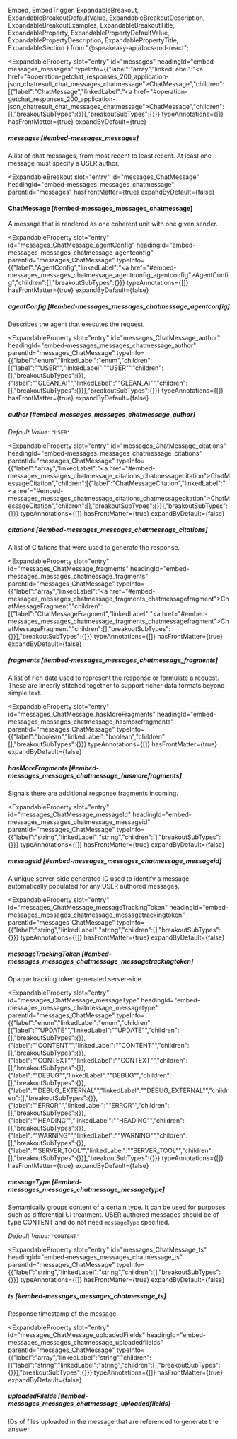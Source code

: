  Embed,
  EmbedTrigger,
  ExpandableBreakout,
  ExpandableBreakoutDefaultValue,
  ExpandableBreakoutDescription,
  ExpandableBreakoutExamples,
  ExpandableBreakoutTitle,
  ExpandableProperty,
  ExpandablePropertyDefaultValue,
  ExpandablePropertyDescription,
  ExpandablePropertyTitle,
  ExpandableSection
} from "@speakeasy-api/docs-md-react";

<ExpandableSection>

<ExpandableProperty
  slot="entry"
  id="messages"
  headingId="embed-messages_messages"
  typeInfo={{"label":"array","linkedLabel":"<a href=\"#operation-getchat_responses_200_application-json_chatresult_chat_messages_chatmessage\">ChatMessage</a>","children":[{"label":"ChatMessage","linkedLabel":"<a href=\"#operation-getchat_responses_200_application-json_chatresult_chat_messages_chatmessage\">ChatMessage</a>","children":[],"breakoutSubTypes":{}}],"breakoutSubTypes":{}}}
  typeAnnotations={[]}
  hasFrontMatter={true}
  expandByDefault={true}
>

<ExpandablePropertyTitle slot="title">

##### messages [#embed-messages_messages]

</ExpandablePropertyTitle>

<ExpandablePropertyDescription slot="description">

A list of chat messages, from most recent to least recent. At least one message must specify a USER author.

</ExpandablePropertyDescription>

</ExpandableProperty>

<ExpandableBreakout
  slot="entry"
  id="messages_ChatMessage"
  headingId="embed-messages_messages_chatmessage"
  parentId="messages"
  hasFrontMatter={true}
  expandByDefault={false}
>

<ExpandableBreakoutTitle slot="title">

#### ChatMessage [#embed-messages_messages_chatmessage]

</ExpandableBreakoutTitle>

<ExpandableBreakoutDescription slot="description">

A message that is rendered as one coherent unit with one given sender.

</ExpandableBreakoutDescription>

<ExpandableBreakoutExamples slot="examples">

</ExpandableBreakoutExamples>

<ExpandableBreakoutDefaultValue slot="defaultValue">

</ExpandableBreakoutDefaultValue>

</ExpandableBreakout>

<ExpandableProperty
  slot="entry"
  id="messages_ChatMessage_agentConfig"
  headingId="embed-messages_messages_chatmessage_agentconfig"
  parentId="messages_ChatMessage"
  typeInfo={{"label":"AgentConfig","linkedLabel":"<a href=\"#embed-messages_messages_chatmessage_agentconfig_agentconfig\">AgentConfig</a>","children":[],"breakoutSubTypes":{}}}
  typeAnnotations={[]}
  hasFrontMatter={true}
  expandByDefault={false}
>

<ExpandablePropertyTitle slot="title">

##### agentConfig [#embed-messages_messages_chatmessage_agentconfig]

</ExpandablePropertyTitle>

<ExpandablePropertyDescription slot="description">

Describes the agent that executes the request.

</ExpandablePropertyDescription>

<Embed slot="embed">

<EmbedTrigger slot="trigger" embedTitle="agentConfig" triggerText="View agentConfig details">

<Embedagentconfig />

</EmbedTrigger>

</Embed>

</ExpandableProperty>

<ExpandableProperty
  slot="entry"
  id="messages_ChatMessage_author"
  headingId="embed-messages_messages_chatmessage_author"
  parentId="messages_ChatMessage"
  typeInfo={{"label":"enum","linkedLabel":"enum","children":[{"label":"\"USER\"","linkedLabel":"\"USER\"","children":[],"breakoutSubTypes":{}},{"label":"\"GLEAN_AI\"","linkedLabel":"\"GLEAN_AI\"","children":[],"breakoutSubTypes":{}}],"breakoutSubTypes":{}}}
  typeAnnotations={[]}
  hasFrontMatter={true}
  expandByDefault={false}
>

<ExpandablePropertyTitle slot="title">

##### author [#embed-messages_messages_chatmessage_author]

</ExpandablePropertyTitle>

<ExpandablePropertyDefaultValue slot="defaultValue">

_Default Value:_ `"USER"`

</ExpandablePropertyDefaultValue>

</ExpandableProperty>

<ExpandableProperty
  slot="entry"
  id="messages_ChatMessage_citations"
  headingId="embed-messages_messages_chatmessage_citations"
  parentId="messages_ChatMessage"
  typeInfo={{"label":"array","linkedLabel":"<a href=\"#embed-messages_messages_chatmessage_citations_chatmessagecitation\">ChatMessageCitation</a>","children":[{"label":"ChatMessageCitation","linkedLabel":"<a href=\"#embed-messages_messages_chatmessage_citations_chatmessagecitation\">ChatMessageCitation</a>","children":[],"breakoutSubTypes":{}}],"breakoutSubTypes":{}}}
  typeAnnotations={[]}
  hasFrontMatter={true}
  expandByDefault={false}
>

<ExpandablePropertyTitle slot="title">

##### citations [#embed-messages_messages_chatmessage_citations]

</ExpandablePropertyTitle>

<ExpandablePropertyDescription slot="description">

A list of Citations that were used to generate the response.

</ExpandablePropertyDescription>

<Embed slot="embed">

<EmbedTrigger slot="trigger" embedTitle="citations" triggerText="View citations details">

<Embedcitations />

</EmbedTrigger>

</Embed>

</ExpandableProperty>

<ExpandableProperty
  slot="entry"
  id="messages_ChatMessage_fragments"
  headingId="embed-messages_messages_chatmessage_fragments"
  parentId="messages_ChatMessage"
  typeInfo={{"label":"array","linkedLabel":"<a href=\"#embed-messages_messages_chatmessage_fragments_chatmessagefragment\">ChatMessageFragment</a>","children":[{"label":"ChatMessageFragment","linkedLabel":"<a href=\"#embed-messages_messages_chatmessage_fragments_chatmessagefragment\">ChatMessageFragment</a>","children":[],"breakoutSubTypes":{}}],"breakoutSubTypes":{}}}
  typeAnnotations={[]}
  hasFrontMatter={true}
  expandByDefault={false}
>

<ExpandablePropertyTitle slot="title">

##### fragments [#embed-messages_messages_chatmessage_fragments]

</ExpandablePropertyTitle>

<ExpandablePropertyDescription slot="description">

A list of rich data used to represent the response or formulate a request. These are linearly stitched together to support richer data formats beyond simple text.

</ExpandablePropertyDescription>

<Embed slot="embed">

<EmbedTrigger slot="trigger" embedTitle="fragments" triggerText="View fragments details">

<Embedfragments />

</EmbedTrigger>

</Embed>

</ExpandableProperty>

<ExpandableProperty
  slot="entry"
  id="messages_ChatMessage_hasMoreFragments"
  headingId="embed-messages_messages_chatmessage_hasmorefragments"
  parentId="messages_ChatMessage"
  typeInfo={{"label":"boolean","linkedLabel":"boolean","children":[],"breakoutSubTypes":{}}}
  typeAnnotations={[]}
  hasFrontMatter={true}
  expandByDefault={false}
>

<ExpandablePropertyTitle slot="title">

##### hasMoreFragments [#embed-messages_messages_chatmessage_hasmorefragments]

</ExpandablePropertyTitle>

<ExpandablePropertyDescription slot="description">

Signals there are additional response fragments incoming.

</ExpandablePropertyDescription>

</ExpandableProperty>

<ExpandableProperty
  slot="entry"
  id="messages_ChatMessage_messageId"
  headingId="embed-messages_messages_chatmessage_messageid"
  parentId="messages_ChatMessage"
  typeInfo={{"label":"string","linkedLabel":"string","children":[],"breakoutSubTypes":{}}}
  typeAnnotations={[]}
  hasFrontMatter={true}
  expandByDefault={false}
>

<ExpandablePropertyTitle slot="title">

##### messageId [#embed-messages_messages_chatmessage_messageid]

</ExpandablePropertyTitle>

<ExpandablePropertyDescription slot="description">

A unique server-side generated ID used to identify a message, automatically populated for any USER authored messages.

</ExpandablePropertyDescription>

</ExpandableProperty>

<ExpandableProperty
  slot="entry"
  id="messages_ChatMessage_messageTrackingToken"
  headingId="embed-messages_messages_chatmessage_messagetrackingtoken"
  parentId="messages_ChatMessage"
  typeInfo={{"label":"string","linkedLabel":"string","children":[],"breakoutSubTypes":{}}}
  typeAnnotations={[]}
  hasFrontMatter={true}
  expandByDefault={false}
>

<ExpandablePropertyTitle slot="title">

##### messageTrackingToken [#embed-messages_messages_chatmessage_messagetrackingtoken]

</ExpandablePropertyTitle>

<ExpandablePropertyDescription slot="description">

Opaque tracking token generated server-side.

</ExpandablePropertyDescription>

</ExpandableProperty>

<ExpandableProperty
  slot="entry"
  id="messages_ChatMessage_messageType"
  headingId="embed-messages_messages_chatmessage_messagetype"
  parentId="messages_ChatMessage"
  typeInfo={{"label":"enum","linkedLabel":"enum","children":[{"label":"\"UPDATE\"","linkedLabel":"\"UPDATE\"","children":[],"breakoutSubTypes":{}},{"label":"\"CONTENT\"","linkedLabel":"\"CONTENT\"","children":[],"breakoutSubTypes":{}},{"label":"\"CONTEXT\"","linkedLabel":"\"CONTEXT\"","children":[],"breakoutSubTypes":{}},{"label":"\"DEBUG\"","linkedLabel":"\"DEBUG\"","children":[],"breakoutSubTypes":{}},{"label":"\"DEBUG_EXTERNAL\"","linkedLabel":"\"DEBUG_EXTERNAL\"","children":[],"breakoutSubTypes":{}},{"label":"\"ERROR\"","linkedLabel":"\"ERROR\"","children":[],"breakoutSubTypes":{}},{"label":"\"HEADING\"","linkedLabel":"\"HEADING\"","children":[],"breakoutSubTypes":{}},{"label":"\"WARNING\"","linkedLabel":"\"WARNING\"","children":[],"breakoutSubTypes":{}},{"label":"\"SERVER_TOOL\"","linkedLabel":"\"SERVER_TOOL\"","children":[],"breakoutSubTypes":{}}],"breakoutSubTypes":{}}}
  typeAnnotations={[]}
  hasFrontMatter={true}
  expandByDefault={false}
>

<ExpandablePropertyTitle slot="title">

##### messageType [#embed-messages_messages_chatmessage_messagetype]

</ExpandablePropertyTitle>

<ExpandablePropertyDescription slot="description">

Semantically groups content of a certain type. It can be used for purposes such as differential UI treatment. USER authored messages should be of type CONTENT and do not need `messageType` specified.

</ExpandablePropertyDescription>

<ExpandablePropertyDefaultValue slot="defaultValue">

_Default Value:_ `"CONTENT"`

</ExpandablePropertyDefaultValue>

</ExpandableProperty>

<ExpandableProperty
  slot="entry"
  id="messages_ChatMessage_ts"
  headingId="embed-messages_messages_chatmessage_ts"
  parentId="messages_ChatMessage"
  typeInfo={{"label":"string","linkedLabel":"string","children":[],"breakoutSubTypes":{}}}
  typeAnnotations={[]}
  hasFrontMatter={true}
  expandByDefault={false}
>

<ExpandablePropertyTitle slot="title">

##### ts [#embed-messages_messages_chatmessage_ts]

</ExpandablePropertyTitle>

<ExpandablePropertyDescription slot="description">

Response timestamp of the message.

</ExpandablePropertyDescription>

</ExpandableProperty>

<ExpandableProperty
  slot="entry"
  id="messages_ChatMessage_uploadedFileIds"
  headingId="embed-messages_messages_chatmessage_uploadedfileids"
  parentId="messages_ChatMessage"
  typeInfo={{"label":"array","linkedLabel":"string","children":[{"label":"string","linkedLabel":"string","children":[],"breakoutSubTypes":{}}],"breakoutSubTypes":{}}}
  typeAnnotations={[]}
  hasFrontMatter={true}
  expandByDefault={false}
>

<ExpandablePropertyTitle slot="title">

##### uploadedFileIds [#embed-messages_messages_chatmessage_uploadedfileids]

</ExpandablePropertyTitle>

<ExpandablePropertyDescription slot="description">

IDs of files uploaded in the message that are referenced to generate the answer.

</ExpandablePropertyDescription>

</ExpandableProperty>

</ExpandableSection>